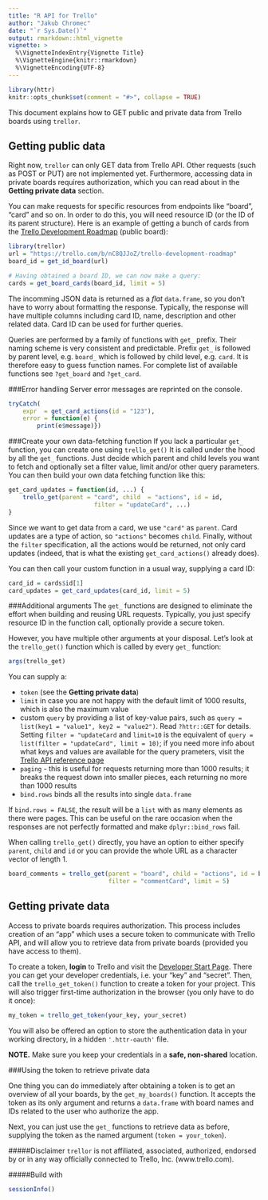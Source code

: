 ```yaml
---
title: "R API for Trello"
author: "Jakub Chromec"
date: "`r Sys.Date()`"
output: rmarkdown::html_vignette
vignette: >
  %\VignetteIndexEntry{Vignette Title}
  %\VignetteEngine{knitr::rmarkdown}
  %\VignetteEncoding{UTF-8}
---
```


```r
library(httr)
knitr::opts_chunk$set(comment = "#>", collapse = TRUE)
```

This document explains how to GET public and private data from Trello boards using `trellor`.

Getting public data
-------------------

Right now, `trellor` can only GET data from Trello API. Other requests (such as POST or PUT) are not implemented yet. Furthermore, accessing data in private boards requires authorization, which you can read about in the **Getting private data** section.

You can make requests for specific resources from endpoints like "board", "card" and so on. In order to do this, you will need resource ID (or the ID of its parent structure). Here is an example of getting a bunch of cards from the [Trello Development Roadmap](https://trello.com/b/nC8QJJoZ/trello-development-roadmap) (public board):

```r
library(trellor)
url = "https://trello.com/b/nC8QJJoZ/trello-development-roadmap"
board_id = get_id_board(url)

# Having obtained a board ID, we can now make a query:
cards = get_board_cards(board_id, limit = 5)
```

The incomming JSON data is returned as a *flat* `data.frame`, so you don't have to worry about formatting the response. Typically, the response will have multiple columns including card ID, name, description and other related data. Card ID can be used for further queries.

Queries are performed by a family of functions with `get_` prefix. Their naming scheme is very consistent and predictable. Prefix `get_` is followed by parent level, e.g. `board_` which is followed by child level, e.g. `card`. It is therefore easy to guess function names. For complete list of available functions see `?get_board` and `?get_card`.

###Error handling
Server error messages are reprinted on the console.

```r
tryCatch(
    expr  = get_card_actions(id = "123"),
    error = function(e) {
        print(e$message)})
```

###Create your own data-fetching function
If you lack a particular `get_` function, you can create one using `trello_get()` It is called under the hood by all the `get_` functions. Just decide which parent and child levels you want to fetch and optionally set a filter value, limit and/or other query parameters. You can then build your own data fetching function like this:

```r
get_card_updates = function(id, ...) {
    trello_get(parent = "card", child  = "actions", id = id, 
                        filter = "updateCard", ...)
}
```

Since we want to get data from a card, we use `"card"` as `parent`. Card updates are a type of action, so `"actions"` becomes `child`. Finally, without the `filter` specification, all the actions would be returned, not only card updates (indeed, that is what the existing `get_card_actions()` already does).

You can then call your custom function in a usual way, supplying a card ID:

```r
card_id = cards$id[1]
card_updates = get_card_updates(card_id, limit = 5)
```

###Additional arguments
The `get_` functions are designed to eliminate the effort when building and reusing URL requests. Typically, you just specify resource ID in the function call, optionally provide a secure token.

However, you have multiple other arguments at your disposal. Let's look at the `trello_get()` function which is called by every `get_` function:

```r
args(trello_get)
```

You can supply a:

* `token` (see the __Getting private data__)
* `limit` in case you are not happy with the default limit of 1000 results, which is also the maximum value
* custom `query` by providing a list of key-value pairs, such as `query = list(key1 = "value1", key2 = "value2")`. Read `?httr::GET` for details. Setting `filter = "updateCard` and `limit=10` is the equivalent of `query = list(filter = "updateCard", limit = 10)`; if you need more info about what keys and values are available for the query prameters, visit the [Trello API reference page](https://developers.trello.com/advanced-reference)
* `paging` - this is useful for requests returning more than 1000 results; it breaks the request down into smaller pieces, each returning no more than 1000 results
* `bind.rows` binds all the results into single `data.frame`

If `bind.rows = FALSE`, the result will be a `list` with as many elements as there were pages. This can be useful on the rare occasion when the responses are not perfectly formatted and make `dplyr::bind_rows` fail.

When calling `trello_get()` directly, you have an option to either specify `parent`, `child` and `id` or you can provide the whole URL as a character vector of length 1.

```r
board_comments = trello_get(parent = "board", child = "actions", id = board_id,
                            filter = "commentCard", limit = 5)
```

Getting private data
----------------------

Access to private boards requires authorization. This process includes creation of an "app" which uses a secure token to communicate with Trello API, and will allow you to retrieve data from private boards (provided you have access to them).

To create a token, **login** to Trello and visit the [Developer Start Page](https://developers.trello.com/get-started/start-building#connect). There you can get your developer credentials, i.e. your "key" and "secret". Then, call the `trello_get_token()` function to create a token for your project. This will also trigger first-time authorization in the browser (you only have to do it once):

```r
my_token = trello_get_token(your_key, your_secret)
```

You will also be offered an option to store the authentication data in your working directory, in a hidden `'.httr-oauth'` file.

**NOTE.** Make sure you keep your credentials in a **safe, non-shared** location.

###Using the token to retrieve private data

One thing you can do immediately after obtaining a token is to get an overview of all your boards, by the `get_my_boards()` function. It accepts the token as its only argument and returns a `data.frame` with board names and IDs related to the user who authorize the app.

Next, you can just use the `get_` functions to retrieve data as before, supplying the token as the named argument (`token = your_token`).

#####Disclaimer
`trellor` is not affiliated, associated, authorized, endorsed by or in any way officially connected to Trello, Inc. (www.trello.com).

#####Build with

```r
sessionInfo()
```

